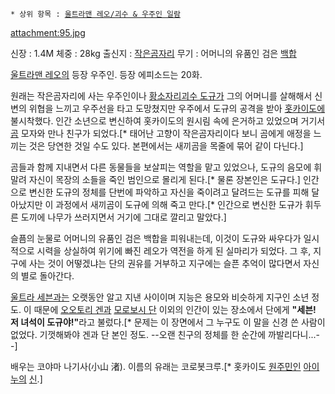  * 상위 항목 : [[울트라맨 레오/괴수 & 우주인 일람]]

attachment:95.jpg

신장 : 1.4M
체중 : 28kg
출신지 : [[작은곰자리]]
무기 : 어머니의 유품인 검은 [[백합]]

[[울트라맨 레오]]의 등장 우주인. 등장 에피소드는 20화.

원래는 작은곰자리에 사는 우주인이나 [[황소자리괴수 도규]]가 그의 어머니를 살해해서 신변의 위협을 느끼고 우주선을 타고 도망쳤지만 우주에서 도규의 공격을 받아 [[홋카이도]]에 불시착했다. 인간 소년으로 변신하여 홋카이도의 원시림 속에 은거하고 있었으며 거기서 [[곰]] 모자와 만나 친구가 되었다.[* 태어난 고향이 작은곰자리이다 보니 곰에게 애정을 느끼는 것은 당연한 것일 수도 있다. 본편에서는 새끼곰을 목줄에 묶어 같이 다닌다.]

곰들과 함께 지내면서 다른 동물들을 보살피는 역할을 맡고 있었으나, 도규의 음모에 휘말려 자신이 목장의 소들을 죽인 범인으로 몰리게 된다.[* 물론 장본인은 도규다.] 인간으로 변신한 도규의 정체를 단번에 파악하고 자신을 죽이려고 달려드는 도규를 피해 달아났지만 이 과정에서 새끼곰이 도규에 의해 죽고 만다.[* 인간으로 변신한 도규가 휘두른 도끼에 나무가 쓰러지면서 거기에 그대로 깔리고 말았다.]

슬픔의 눈물로 어머니의 유품인 검은 백합을 피워내는데, 이것이 도규와 싸우다가 일시적으로 시력을 상실하여 위기에 빠진 레오가 역전을 하게 된 실마리가 되었다. 그 후, 지구에 사는 것이 어떻겠냐는 단의 권유를 거부하고 지구에는 슬픈 추억이 많다면서 자신의 별로 돌아간다.

[[울트라 세븐]]과는 오랫동안 알고 지낸 사이이며 지능은 용모와 비슷하게 지구인 소년 정도. 이 때문에 [[오오토리 겐]]과 [[모로보시 단]] 이외의 인간이 있는 장소에서 단에게 '''"세븐! 저 녀석이 도규야!"'''라고 불렀다.[* 문제는 이 장면에서 그 누구도 이 말을 신경 쓴 사람이 없었다. 기껏해봐야 겐과 단 본인 정도. --오랜 친구의 정체를 한 순간에 까발리다니...--]

배우는 코야마 나기사(小山 渚). 이름의 유래는 코로봇크루.[* 홋카이도 [[원주민]]인 [[아이누]]의 [[신]].]
